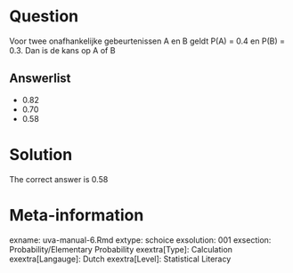 Question
========

Voor twee onafhankelijke gebeurtenissen A en B geldt P(A) = 0.4 en P(B) = 0.3. Dan is de kans op A of B 

Answerlist
----------
* 0.82
* 0.70
* 0.58

Solution
========

The correct answer is  0.58 

Meta-information
================
exname: uva-manual-6.Rmd 
extype: schoice 
exsolution: 001 
exsection: Probability/Elementary Probability
exextra[Type]: Calculation
exextra[Langauge]: Dutch 
exextra[Level]: Statistical Literacy
